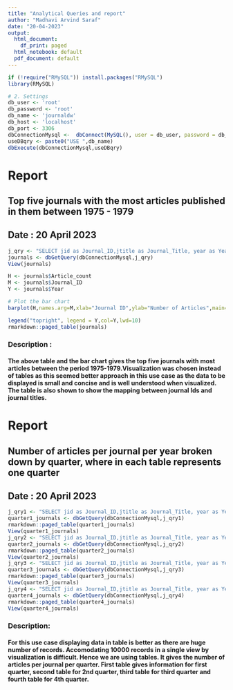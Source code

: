 ---
title: "Analytical Queries and report"
author: "Madhavi Arvind Saraf"
date: "20-04-2023"
output:
  html_document:
    df_print: paged
  html_notebook: default
  pdf_document: default
---

```{r connectMysql}
if (!require("RMySQL")) install.packages("RMySQL")
library(RMySQL)

# 2. Settings
db_user <- 'root'
db_password <- 'root'
db_name <- 'journaldw'
db_host <- 'localhost'
db_port <- 3306
dbConnectionMysql <-  dbConnect(MySQL(), user = db_user, password = db_password,host = db_host, port = db_port)
useDBqry <- paste0("USE ",db_name)
dbExecute(dbConnectionMysql,useDBqry)

```
# Report
## Top five journals with the most articles published in them between 1975 - 1979
## Date : 20 April 2023
```{r analyticalqry1}

j_qry <- "SELECT jid as Journal_ID,jtitle as Journal_Title, year as Year, Article_count FROM journalfact jf inner join date_dim on date_dim.date_id = jf.date_id WHERE year BETWEEN 1975 AND 1979  ORDER BY Article_count DESC LIMIT 5"
journals <- dbGetQuery(dbConnectionMysql,j_qry)
View(journals)

H <- journals$Article_count
M <- journals$Journal_ID
Y <- journals$Year

# Plot the bar chart 
barplot(H,names.arg=M,xlab="Journal ID",ylab="Number of Articles",main="Five Journals with most articles between 1975 - 1979",col = Y, legend.text = TRUE, args.legend = list(x = "topright",bty="n"),cex.lab = 1.2)

legend("topright", legend = Y,col=Y,lwd=10)
rmarkdown::paged_table(journals)

```
### Description :
#### The above table and the bar chart gives the top five journals with most articles between the period 1975-1979.Visualization was chosen instead of tables as this seemed better approach in this use case as the data to be displayed is small and concise and is well understood when visualized. The table is also shown to show the mapping between journal Ids and journal titles.



#  Report
## Number of articles per journal per year broken down by quarter, where in each table represents one quarter
## Date : 20 April 2023

```{r analyticalQry2}
j_qry1 <- "SELECT jid as Journal_ID,jtitle as Journal_Title, year as Year, Article_count,Quarter FROM journalfact jf inner join date_dim on date_dim.date_id = jf.date_id WHERE Quarter=1"
quarter1_journals <- dbGetQuery(dbConnectionMysql,j_qry1)
rmarkdown::paged_table(quarter1_journals)
View(quarter1_journals)
j_qry2 <- "SELECT jid as Journal_ID,jtitle as Journal_Title, year as Year, Article_count,Quarter FROM journalfact jf inner join date_dim on date_dim.date_id = jf.date_id WHERE Quarter=2"
quarter2_journals <- dbGetQuery(dbConnectionMysql,j_qry2)
rmarkdown::paged_table(quarter2_journals)
View(quarter2_journals)
j_qry3 <- "SELECT jid as Journal_ID,jtitle as Journal_Title, year as Year, Article_count,Quarter FROM journalfact jf inner join date_dim on date_dim.date_id = jf.date_id WHERE Quarter=3"
quarter3_journals <- dbGetQuery(dbConnectionMysql,j_qry3)
rmarkdown::paged_table(quarter3_journals)
View(quarter3_journals)
j_qry4 <- "SELECT jid as Journal_ID,jtitle as Journal_Title, year as Year, Article_count,Quarter FROM journalfact jf inner join date_dim on date_dim.date_id = jf.date_id WHERE Quarter=4"
quarter4_journals <- dbGetQuery(dbConnectionMysql,j_qry4)
rmarkdown::paged_table(quarter4_journals)
View(quarter4_journals)
```

### Description:
#### For this use case displaying data in table is better as there are huge number of records. Accomodating 10000 records in a single view by visualization is difficult. Hence we are using tables. It gives the number of articles per journal per quarter. First table gives information for first quarter, second table for 2nd quarter, third table for third quarter and fourth table for 4th quarter.